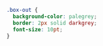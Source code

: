 <style>
p.box {
background-color: #F8F8F8;
padding: 10px;
border: 2px solid black;
margin-left: 20px;
margin-right: 20px;
border-radius: 5px;
}
</style>

<style>
p.box2 {
background-color: #FFFFFF;
padding: 10px;
border: 2px solid red;
margin-left: 10px;
margin-right: 10px;
border-radius: 1px;
}
</style>

<style>
h3.box {
background-color: #F8F8F8;
padding: 10px;
border: 2px solid blue;
margin-left: 10px;
margin-right: 10px;
border-radius: 1px;
}
</style>

```css
.box-out {
  background-color: palegrey;
  border: 2px solid darkgrey;
  font-size: 10pt;
}
```